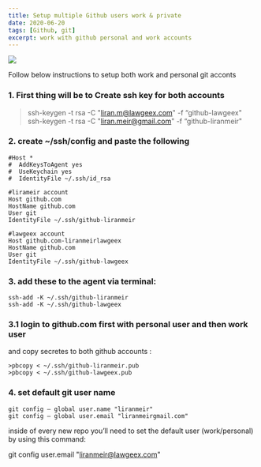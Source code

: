 ```yaml
---
title: Setup multiple Github users work & private
date: 2020-06-20
tags: [Github, git]
excerpt: work with github personal and work accounts
---
```



![](../images/github-branches.jpeg) <!-- .element height="25%" width="25%" -->

<Primary>
  Follow below instructions to setup both work and personal git acconts
</Primary>

### 1. First thing will be to Create ssh key for both accounts

> ssh-keygen -t rsa -C "liran.m@lawgeex.com" -f “github-lawgeex"
> ssh-keygen -t rsa -C "liran.meir@gmail.com" -f “github-liranmeir"

### 2. create ~/ssh/config and paste the following
```~/ssh/config
#Host *
#  AddKeysToAgent yes
#  UseKeychain yes
#  IdentityFile ~/.ssh/id_rsa

#lirameir account
Host github.com
HostName github.com
User git
IdentityFile ~/.ssh/github-liranmeir

#lawgeex account
Host github.com-liranmeirlawgeex
HostName github.com
User git
IdentityFile ~/.ssh/github-lawgeex
```


### 3. add these to the agent via terminal:
```
ssh-add -K ~/.ssh/github-liranmeir
ssh-add -K ~/.ssh/github-lawgeex
```

### 3.1 login to github.com first with personal user and then work user
and copy secretes to both github accounts :
```
>pbcopy < ~/.ssh/github-liranmeir.pub
>pbcopy < ~/.ssh/github-lawgeex.pub
```


### 4. set default git user name
```
git config — global user.name "liranmeir"
git config — global user.email "liranmeirgmail.com"
```

<Info>
inside of every new repo you’ll need to set the default user (work/personal) by using this command:

git config user.email "liranmeir@lawgeex.com"
</Info>